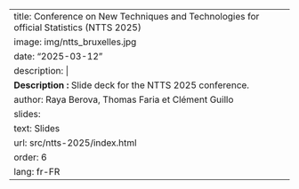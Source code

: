 ---
title: Conference on New Techniques and Technologies for official Statistics (NTTS 2025)
image: img/ntts_bruxelles.jpg
date: "2025-03-12"
description: |
  <b>Description :</b> Slide deck for the NTTS 2025 conference.
author: Raya Berova, Thomas Faria et Clément Guillo
slides:
  text: Slides
  url: src/ntts-2025/index.html
order: 6
lang: fr-FR
---